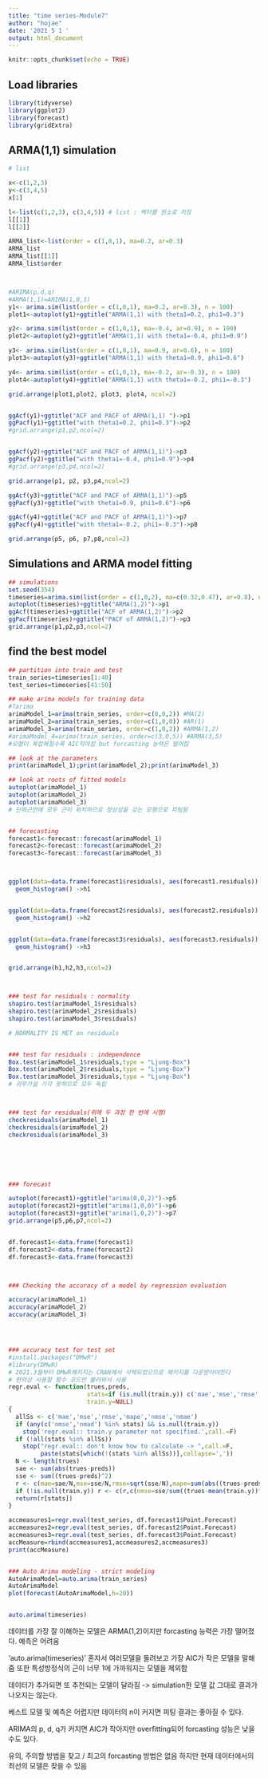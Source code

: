 ```yaml
---
title: "time series-Module7"
author: "hojae"
date: '2021 5 1 '
output: html_document
---
```




```r
knitr::opts_chunk$set(echo = TRUE)
```


## Load libraries
```r
library(tidyverse)
library(ggplot2)
library(forecast)
library(gridExtra)
```


## ARMA(1,1) simulation
```r
# list

x<-c(1,2,3)
y<-c(3,4,5)
x[1]

l<-list(c(1,2,3), c(3,4,5)) # list : 벡터를 원소로 저장
l[[1]]
l[[2]]

ARMA_list<-list(order = c(1,0,1), ma=0.2, ar=0.3)
ARMA_list
ARMA_list[[1]]
ARMA_list$order



#ARIMA(p,d,q)
#ARMA(1,1)=ARIMA(1,0,1)
y1<- arima.sim(list(order = c(1,0,1), ma=0.2, ar=0.3), n = 100)
plot1<-autoplot(y1)+ggtitle("ARMA(1,1) with theta1=0.2, phi1=0.3")

y2<- arima.sim(list(order = c(1,0,1), ma=-0.4, ar=0.9), n = 100)
plot2<-autoplot(y2)+ggtitle("ARMA(1,1) with theta1=-0.4, phi1=0.9")

y3<- arima.sim(list(order = c(1,0,1), ma=0.9, ar=0.6), n = 100)
plot3<-autoplot(y3)+ggtitle("ARMA(1,1) with theta1=0.9, phi1=0.6")

y4<- arima.sim(list(order = c(1,0,1), ma=-0.2, ar=-0.3), n = 100)
plot4<-autoplot(y4)+ggtitle("ARMA(1,1) with theta1=-0.2, phi1=-0.3")

grid.arrange(plot1,plot2, plot3, plot4, ncol=2)


ggAcf(y1)+ggtitle("ACF and PACF of ARMA(1,1) ")->p1
ggPacf(y1)+ggtitle("with theta1=0.2, phi1=0.3")->p2
#grid.arrange(p1,p2,ncol=2)


ggAcf(y2)+ggtitle("ACF and PACF of ARMA(1,1)")->p3
ggPacf(y2)+ggtitle("with theta1=-0.4, phi1=0.9")->p4
#grid.arrange(p3,p4,ncol=2)

grid.arrange(p1, p2, p3,p4,ncol=2)

ggAcf(y3)+ggtitle("ACF and PACF of ARMA(1,1)")->p5
ggPacf(y3)+ggtitle("with theta1=0.9, phi1=0.6")->p6

ggAcf(y4)+ggtitle("ACF and PACF of ARMA(1,1)")->p7
ggPacf(y4)+ggtitle("with theta1=-0.2, phi1=-0.3")->p8

grid.arrange(p5, p6, p7,p8,ncol=2)

```



## Simulations and ARMA model fitting
```r
## simulations
set.seed(354)
timeseries=arima.sim(list(order = c(1,0,2), ma=c(0.32,0.47), ar=0.8), n = 50)+20
autoplot(timeseries)+ggtitle("ARMA(1,2)")->p1
ggAcf(timeseries)+ggtitle("ACF of ARMA(1,2)")->p2
ggPacf(timeseries)+ggtitle("PACF of ARMA(1,2)")->p3
grid.arrange(p1,p2,p3,ncol=2)
```


## find the best model
```r
## partition into train and test
train_series=timeseries[1:40]
test_series=timeseries[41:50]

## make arima models for training data
#?arima
arimaModel_1=arima(train_series, order=c(0,0,2)) #MA(2)
arimaModel_2=arima(train_series, order=c(1,0,0)) #AR(1)
arimaModel_3=arima(train_series, order=c(1,0,2)) #ARMA(1,2)
#arimaModel_4=arima(train_series, order=c(3,0,5)) #ARMA(3,5)
#모형이 복잡해질수록 AIC작아짐 but forcasting 능력은 떨어짐

## look at the parameters
print(arimaModel_1);print(arimaModel_2);print(arimaModel_3)

## look at roots of fitted models
autoplot(arimaModel_1)
autoplot(arimaModel_2)
autoplot(arimaModel_3)
# 단위근안에 모두 근이 위치하므로 정상성을 갖는 모형으로 피팅됨


## forecasting
forecast1<-forecast::forecast(arimaModel_1)
forecast2<-forecast::forecast(arimaModel_2)
forecast3<-forecast::forecast(arimaModel_3)



ggplot(data=data.frame(forecast1$residuals), aes(forecast1.residuals)) +
  geom_histogram() ->h1


ggplot(data=data.frame(forecast2$residuals), aes(forecast2.residuals)) +
  geom_histogram() ->h2


ggplot(data=data.frame(forecast3$residuals), aes(forecast3.residuals)) +
  geom_histogram() ->h3


grid.arrange(h1,h2,h3,ncol=2)



### test for residuals : normality
shapiro.test(arimaModel_1$residuals)
shapiro.test(arimaModel_2$residuals)
shapiro.test(arimaModel_3$residuals)

# NORMALITY IS MET on residuals


### test for residuals : independence
Box.test(arimaModel_1$residuals,type = "Ljung-Box")
Box.test(arimaModel_2$residuals,type = "Ljung-Box")
Box.test(arimaModel_3$residuals,type = "Ljung-Box")
# 귀무가설 기각 못하므로 모두 독립



### test for residuals(위에 두 과정 한 번에 시행)
checkresiduals(arimaModel_1)
checkresiduals(arimaModel_2)
checkresiduals(arimaModel_3)






### forecast

autoplot(forecast1)+ggtitle("arima(0,0,2)")->p5
autoplot(forecast2)+ggtitle("arima(1,0,0)")->p6
autoplot(forecast3)+ggtitle("arima(1,0,2)")->p7
grid.arrange(p5,p6,p7,ncol=2)


df.forecast1<-data.frame(forecast1)
df.forecast2<-data.frame(forecast2)
df.forecast3<-data.frame(forecast3)



### Checking the accuracy of a model by regression evaluation

accuracy(arimaModel_1)
accuracy(arimaModel_2)
accuracy(arimaModel_3)




### accuracy test for test set
#install.packages("DMwR")
#library(DMwR)
# 2021.3월부터 DMwR패키지는 CRAN에서 삭제되었으므로 패키지를 다운받아야한다
# 편의상 사용할 함수 코드만 불러와서 사용
regr.eval <- function(trues,preds,
                      stats=if (is.null(train.y)) c('mae','mse','rmse','mape') else c('mae','mse','rmse','mape','nmse','nmae'),
                      train.y=NULL)
{
  allSs <- c('mae','mse','rmse','mape','nmse','nmae')
  if (any(c('nmse','nmad') %in% stats) && is.null(train.y))
    stop('regr.eval:: train.y parameter not specified.',call.=F)
  if (!all(stats %in% allSs))
    stop("regr.eval:: don't know how to calculate -> ",call.=F,
         paste(stats[which(!(stats %in% allSs))],collapse=','))
  N <- length(trues)
  sae <- sum(abs(trues-preds))
  sse <- sum((trues-preds)^2)
  r <- c(mae=sae/N,mse=sse/N,rmse=sqrt(sse/N),mape=sum(abs((trues-preds)/trues))/N)
  if (!is.null(train.y)) r <- c(r,c(nmse=sse/sum((trues-mean(train.y))^2),nmae=sae/sum(abs(trues-mean(train.y)))))
  return(r[stats])
}

accmeasures1=regr.eval(test_series, df.forecast1$Point.Forecast)
accmeasures2=regr.eval(test_series, df.forecast2$Point.Forecast)
accmeasures3=regr.eval(test_series, df.forecast3$Point.Forecast)
accMeasure=rbind(accmeasures1,accmeasures2,accmeasures3)
print(accMeasure)


### Auto Arima modeling - strict modeling
AutoArimaModel=auto.arima(train_series)
AutoArimaModel
plot(forecast(AutoArimaModel,h=20))


auto.arima(timeseries)

```

데이터를 가장 잘 이해하는 모델은 ARMA(1,2)이지만 forcasting 능력은 가장 떨어졌다. 예측은 어려움

'auto.arima(timeseries)' 혼자서 여러모델을 돌려보고 가장 AIC가 작은 모델을 말해줌 
또한 특성방정식의 근이 너무 1에 가까워지는 모델을 제외함

데이터가 추가되면 또 추천되는 모델이 달라짐 -> simulation한 모델 값 그대로 결과가 나오지는 않는다.



베스트 모델 및 예측은 어렵지만 데이터의 n이 커지면 피팅 결과는 좋아질 수 있다.

ARIMA의 p, d, q가 커지면 AIC가 작아지만 overfitting되어 forcasting 성능은 낮을 수도 있다.

유의, 주의할 방법을 찾고 / 최고의 forcasting 방법은 없음
하지만 현재 데이터에서의 최선의 모델은 찾을 수 있음
